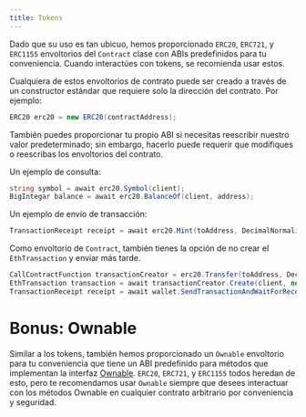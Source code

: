 ```yaml
---
title: Tokens
---
```


Dado que su uso es tan ubicuo, hemos proporcionado `ERC20`, `ERC721`, y `ERC1155` envoltorios del `Contract` clase con ABIs predefinidos para tu conveniencia. Cuando interactúes con tokens, se recomienda usar estos.

Cualquiera de estos envoltorios de contrato puede ser creado a través de un constructor estándar que requiere solo la dirección del contrato. Por ejemplo:

```csharp
ERC20 erc20 = new ERC20(contractAddress);
```

También puedes proporcionar tu propio ABI si necesitas reescribir nuestro valor predeterminado; sin embargo, hacerlo puede requerir que modifiques o reescribas los envoltorios del contrato.

Un ejemplo de consulta:

```csharp
string symbol = await erc20.Symbol(client);
BigIntegar balance = await erc20.BalanceOf(client, address);
```

Un ejemplo de envío de transacción:

```csharp
TransactionReceipt receipt = await erc20.Mint(toAddress, DecimalNormalizer.NormalizeAsBigInteger(1)).SendTransactionMethodAndWaitForReceipt(wallet, client);
```

Como envoltorio de `Contract`, también tienes la opción de no crear el `EthTransaction` y enviar más tarde.

```csharp
CallContractFunction transactionCreator = erc20.Transfer(toAddress, DecimalNormalizer.NormalizeAsBigInteger(1));
EthTransaction transaction = await transactionCreator.Create(client, new ContractCall(wallet.GetAddress()));
TransactionReceipt receipt = await wallet.SendTransactionAndWaitForReceipt(client, transaction);
```

# Bonus: Ownable

Similar a los tokens, también hemos proporcionado un `Ownable` envoltorio para tu conveniencia que tiene un ABI predefinido para métodos que implementan la interfaz [Ownable](https://docs.openzeppelin.com/contracts/2.x/access-control#ownership-and-ownable).
`ERC20`, `ERC721`, y `ERC1155` todos heredan de esto, pero te recomendamos usar `Ownable` siempre que desees interactuar con los métodos Ownable en cualquier contrato arbitrario por conveniencia y seguridad.
